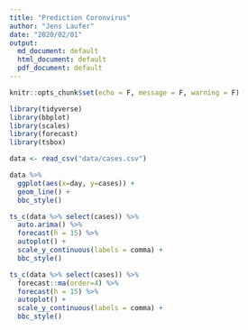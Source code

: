 ```yaml
---
title: "Prediction Coronvirus"
author: "Jens Laufer"
date: "2020/02/01"
output:
  md_document: default
  html_document: default
  pdf_document: default
---
```


```r
knitr::opts_chunk$set(echo = F, message = F, warning = F)
```

```r
library(tidyverse)
library(bbplot)
library(scales)
library(forecast)
library(tsbox)
```


```r
data <- read_csv("data/cases.csv")
```

```r
data %>% 
  ggplot(aes(x=day, y=cases)) +
  geom_line() +
  bbc_style()
```
```r
ts_c(data %>% select(cases)) %>%
  auto.arima() %>%
  forecast(h = 15) %>%
  autoplot() +
  scale_y_continuous(labels = comma) +
  bbc_style()
```
```r
ts_c(data %>% select(cases)) %>%
  forecast::ma(order=4) %>% 
  forecast(h = 15) %>%
  autoplot() +
  scale_y_continuous(labels = comma) +
  bbc_style()
```



